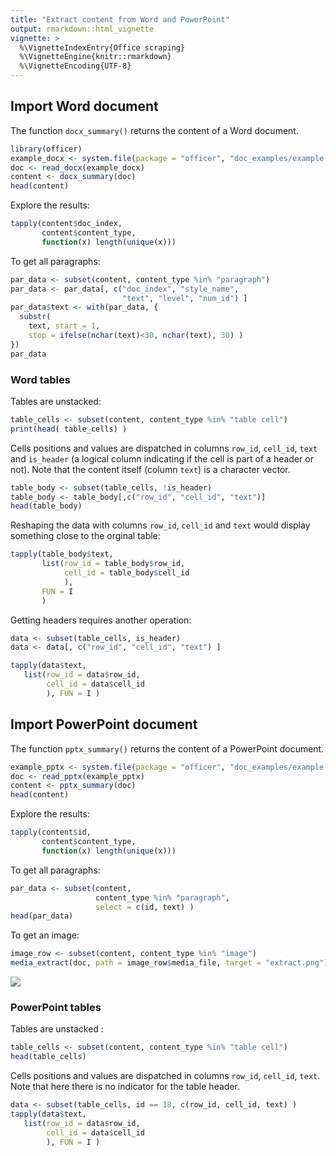 ```yaml
---
title: "Extract content from Word and PowerPoint"
output: rmarkdown::html_vignette
vignette: >
  %\VignetteIndexEntry{Office scraping}
  %\VignetteEngine{knitr::rmarkdown}
  %\VignetteEncoding{UTF-8}
---
```



## Import Word document

The function `docx_summary()` returns the content of a Word document.

```r
library(officer)
example_docx <- system.file(package = "officer", "doc_examples/example.docx")
doc <- read_docx(example_docx)
content <- docx_summary(doc)
head(content)
```

Explore the results:

```r
tapply(content$doc_index, 
       content$content_type, 
       function(x) length(unique(x)))
```

To get all paragraphs: 

```r
par_data <- subset(content, content_type %in% "paragraph") 
par_data <- par_data[, c("doc_index", "style_name", 
                         "text", "level", "num_id") ]
par_data$text <- with(par_data, {
  substr(
    text, start = 1, 
    stop = ifelse(nchar(text)<30, nchar(text), 30) )
})
par_data
```

### Word tables

Tables are unstacked:

```r
table_cells <- subset(content, content_type %in% "table cell")
print(head( table_cells) )
```

Cells positions and values are dispatched in columns `row_id`, `cell_id`, `text`
and `is_header` (a logical column indicating if the cell is part of a header or
not). Note that the content itself (column `text`) is a character vector.

```r
table_body <- subset(table_cells, !is_header)
table_body <- table_body[,c("row_id", "cell_id", "text")]
head(table_body)
```

Reshaping the data with columns `row_id`, `cell_id` and `text` would display 
something close to the orginal table: 

```r
tapply(table_body$text, 
       list(row_id = table_body$row_id, 
            cell_id = table_body$cell_id
            ), 
       FUN = I
       )
```

Getting headers requires another operation:

```r
data <- subset(table_cells, is_header) 
data <- data[, c("row_id", "cell_id", "text") ] 

tapply(data$text, 
   list(row_id = data$row_id, 
        cell_id = data$cell_id
        ), FUN = I )
```








## Import PowerPoint document


The function `pptx_summary()` returns the content of a PowerPoint document.

```r
example_pptx <- system.file(package = "officer", "doc_examples/example.pptx")
doc <- read_pptx(example_pptx)
content <- pptx_summary(doc)
head(content)
```

Explore the results:

```r
tapply(content$id, 
       content$content_type, 
       function(x) length(unique(x)))
```

To get all paragraphs: 

```r
par_data <- subset(content, 
                   content_type %in% "paragraph", 
                   select = c(id, text) )
head(par_data)
```

To get an image:

```r
image_row <- subset(content, content_type %in% "image")
media_extract(doc, path = image_row$media_file, target = "extract.png")
```

![](extract.png)

### PowerPoint tables

Tables are unstacked : 

```r
table_cells <- subset(content, content_type %in% "table cell")
head(table_cells)
```

Cells positions and values are dispatched in columns `row_id`, `cell_id`, `text`. 
Note that here there is no indicator for the table header.

```r
data <- subset(table_cells, id == 18, c(row_id, cell_id, text) )
tapply(data$text, 
   list(row_id = data$row_id, 
        cell_id = data$cell_id
        ), FUN = I )
```


